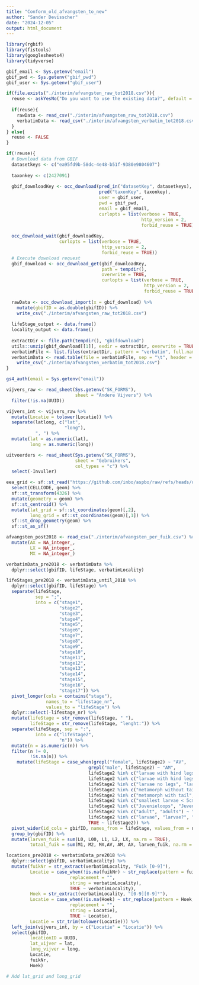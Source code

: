 ```yaml
---
title: "Conform_old_afvangsten_to_new"
author: "Sander Devisscher"
date: "2024-12-05"
output: html_document
---
```


```r
library(rgbif)
library(fistools)
library(googlesheets4)
library(tidyverse)
```

```r
gbif_email <- Sys.getenv("email")
gbif_pwd <- Sys.getenv("gbif_pwd")
gbif_user <- Sys.getenv("gbif_user")
```

```r
if(file.exists("./interim/afvangsten_raw_tot2018.csv")){
  reuse <- askYesNo("Do you want to use the existing data?", default = TRUE)
  
  if(reuse){
    rawData <- read_csv("./interim/afvangsten_raw_tot2018.csv")
    verbatimData <- read_csv("./interim/afvangsten_verbatim_tot2018.csv")
  } 
} else{
  reuse <- FALSE
}

if(!reuse){
  # Download data from GBIF
  datasetkeys <- c("ea95fd9b-58dc-4e48-b51f-9380e9804607")
  
  taxonkey <- c(2427091)
  
  gbif_downloadKey <- occ_download(pred_in("datasetKey", datasetkeys),
                                   pred("taxonKey", taxonkey),
                                   user = gbif_user,
                                   pwd = gbif_pwd,
                                   email = gbif_email,
                                   curlopts = list(verbose = TRUE,
                                                   http_version = 2,
                                                   forbid_reuse = TRUE))
  
  occ_download_wait(gbif_downloadKey,
                    curlopts = list(verbose = TRUE,
                                    http_version = 2,
                                    forbid_reuse = TRUE))
  # Execute download request
  gbif_download <- occ_download_get(gbif_downloadKey, 
                                    path = tempdir(), 
                                    overwrite = TRUE,
                                    curlopts = list(verbose = TRUE,
                                                    http_version = 2,
                                                    forbid_reuse = TRUE))
  
  rawData <- occ_download_import(x = gbif_download) %>% 
    mutate(gbifID = as.double(gbifID)) %>% 
    write_csv("./interim/afvangsten_raw_tot2018.csv")
  
  lifeStage_output <- data.frame()
  locality_output <- data.frame()
  
  extractDir <- file.path(tempdir(), "gbifdownload")
  utils::unzip(gbif_download[[1]], exdir = extractDir, overwrite = TRUE)
  verbatimFile <- list.files(extractDir, pattern = "verbatim", full.names = TRUE)
  verbatimData <- read.table(file = verbatimFile, sep = "\t", header = TRUE) %>% 
    write_csv("./interim/afvangsten_verbatim_tot2018.csv")
}
```

```r
gs4_auth(email = Sys.getenv("email"))
```

```r
vijvers_raw <- read_sheet(Sys.getenv("SK_FORMS"),
                          sheet = "Andere Vijvers") %>% 
  filter(!is.na(UUID))

vijvers_int <- vijvers_raw %>% 
  mutate(Locatie = tolower(Locatie)) %>% 
  separate(latlong, c("lat", 
                      "long"),
           ", ") %>% 
  mutate(lat = as.numeric(lat),
         long = as.numeric(long)) 

uitvoerders <- read_sheet(Sys.getenv("SK_FORMS"),
                          sheet = "Gebruikers",
                          col_types = "c") %>% 
  select(-Invuller)
```

```r
eea_grid <- sf::st_read("https://github.com/inbo/aspbo/raw/refs/heads/uat/data/output/UAT_processing/grid/utm1_bel_with_regions.gpkg", layer = "utm1_bel_with_regions") %>% 
  select(CELLCODE, geom) %>% 
  sf::st_transform(4326) %>% 
  mutate(geometry = geom) %>%
  sf::st_centroid() %>% 
  mutate(lat_grid = sf::st_coordinates(geom)[,2],
         long_grid = sf::st_coordinates(geom)[,1]) %>% 
  sf::st_drop_geometry(geom) %>%
  sf::st_as_sf()
```

```r
afvangsten_post2018 <- read_csv("./interim/afvangsten_per_fuik.csv") %>% 
  mutate(AX = NA_integer_,
         LX = NA_integer_,
         MX = NA_integer_)
```

```r
verbatimData_pre2018 <- verbatimData %>% 
  dplyr::select(gbifID, lifeStage, verbatimLocality)

lifeStages_pre2018 <- verbatimData_until_2018 %>% 
  dplyr::select(gbifID, lifeStage) %>% 
  separate(lifeStage, 
           sep = ";",
           into = c("stage1",
                    "stage2",
                    "stage3",
                    "stage4",
                    "stage5",
                    "stage6",
                    "stage7",
                    "stage8",
                    "stage9",
                    "stage10",
                    "stage11",
                    "stage12",
                    "stage13",
                    "stage14",
                    "stage15",
                    "stage16",
                    "stage17")) %>% 
  pivot_longer(cols = contains("stage"),
               names_to = "lifestage_nr",
               values_to = "lifeStage") %>% 
  dplyr::select(-lifestage_nr) %>% 
  mutate(lifeStage = str_remove(lifeStage, " "),
         lifeStage = str_remove(lifeStage, "lenght:")) %>% 
  separate(lifeStage, sep = ":",
           into = c("lifeStage2",
                    "n")) %>% 
  mutate(n = as.numeric(n)) %>% 
  filter(n != 0,
         !is.na(n)) %>% 
    mutate(lifeStage = case_when(grepl("female", lifeStage2) ~ "AV",
                               grepl("male", lifeStage2) ~ "AM",
                               lifeStage2 %in% c("larvae with hind legs < 1cm", "larvaewith hind legs < 1cm") ~ "L1",
                               lifeStage2 %in% c("larvae with hind legs > 1cm", "larvaewith hind legs > 1cm") ~ "L2",
                               lifeStage2 %in% c("larvae no legs", "larvaeno legs") ~ "L0",
                               lifeStage2 %in% c("metamorph without tail", "metamorphwithout tail") ~ "M2",
                               lifeStage2 %in% c("metamorph with tail", "metamorphwith tail") ~ "M1",
                               lifeStage2 %in% c("smallest larvae < 5cm no legs", "smallestlarvae < 5cm no legs") ~ "L00",
                               lifeStage2 %in% c("Juvenieloops", "Juveniel", "metamorph") ~ "MX",
                               lifeStage2 %in% c("adult", "adults") ~ "AX",
                               lifeStage2 %in% c("larvae", "larvae?", "lenght< 5 cm") ~ "LX",
                               TRUE ~ lifeStage2)) %>% 
  pivot_wider(id_cols = gbifID, names_from = lifeStage, values_from = n, values_fn = min, values_fill = NA) %>% 
  group_by(gbifID) %>%
  mutate(larven_fuik = sum(L0, L00, L1, L2, LX, na.rm = TRUE),
         totaal_fuik = sum(M1, M2, MX,AV, AM, AX, larven_fuik, na.rm = TRUE))
```

```r
locations_pre2018 <- verbatimData_pre2018 %>% 
  dplyr::select(gbifID, verbatimLocality) %>% 
  mutate(fuikNr = str_extract(verbatimLocality, "Fuik [0-9]"),
         Locatie = case_when(!is.na(fuikNr) ~ str_replace(pattern = fuikNr,
                        replacement = "", 
                        string = verbatimLocality),
                        TRUE ~ verbatimLocality),
         Hoek = str_extract(verbatimLocality, "[0-9][0-9]°"),
         Locatie = case_when(!is.na(Hoek) ~ str_replace(pattern = Hoek,
                        replacement = "", 
                        string = Locatie),
                        TRUE ~ Locatie),
         Locatie = str_trim(tolower(Locatie))) %>% 
  left_join(vijvers_int, by = c("Locatie" = "Locatie")) %>% 
  select(gbifID,
         locationID = UUID,
         lat_vijver = lat,
         long_vijver = long,
         Locatie, 
         fuikNr,
         Hoek) 

# Add lat_grid and long_grid


```

